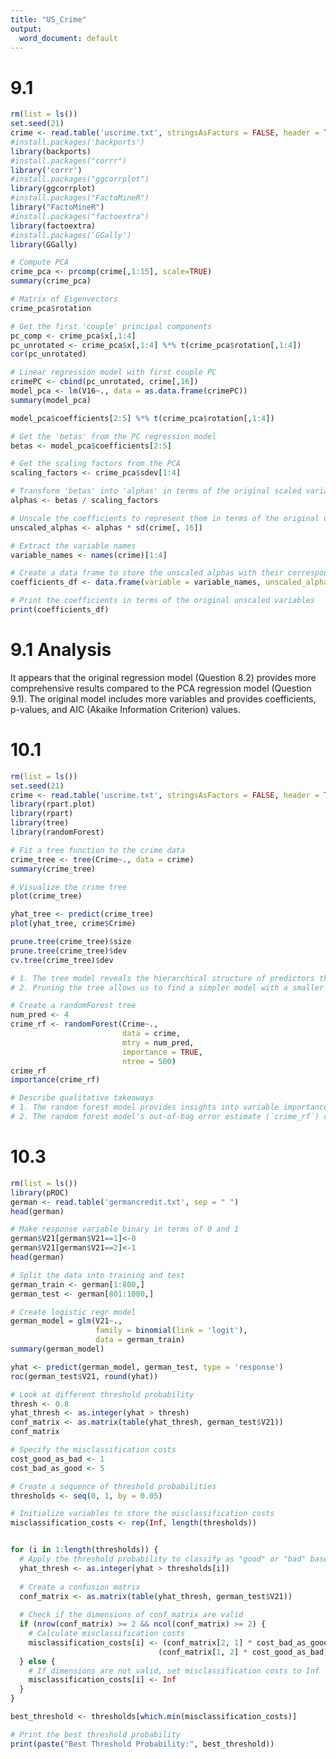 ---
title: "US_Crime"
output:
  word_document: default
---

# 9.1
```{r}
rm(list = ls())
set.seed(21)
crime <- read.table('uscrime.txt', stringsAsFactors = FALSE, header = TRUE)
#install.packages('backports')
library(backports)
#install.packages("corrr")
library('corrr')
#install.packages("ggcorrplot")
library(ggcorrplot)
#install.packages("FactoMineR")
library("FactoMineR")
#install.packages("factoextra")
library(factoextra)
#install.packages('GGally')
library(GGally)

# Compute PCA
crime_pca <- prcomp(crime[,1:15], scale=TRUE)
summary(crime_pca)

# Matrix of Eigenvectors
crime_pca$rotation

# Get the first 'couple' principal components
pc_comp <- crime_pca$x[,1:4]
pc_unrotated <- crime_pca$x[,1:4] %*% t(crime_pca$rotation[,1:4])
cor(pc_unrotated)

# Linear regression model with first couple PC
crimePC <- cbind(pc_unrotated, crime[,16])
model_pca <- lm(V16~., data = as.data.frame(crimePC))
summary(model_pca)

model_pca$coefficients[2:5] %*% t(crime_pca$rotation[,1:4])

# Get the 'betas' from the PC regression model
betas <- model_pca$coefficients[2:5]

# Get the scaling factors from the PCA
scaling_factors <- crime_pca$sdev[1:4]

# Transform 'betas' into 'alphas' in terms of the original scaled variables
alphas <- betas / scaling_factors

# Unscale the coefficients to represent them in terms of the original unscaled variables
unscaled_alphas <- alphas * sd(crime[, 16])

# Extract the variable names
variable_names <- names(crime)[1:4]

# Create a data frame to store the unscaled alphas with their corresponding variable names
coefficients_df <- data.frame(variable = variable_names, unscaled_alpha = unscaled_alphas)

# Print the coefficients in terms of the original unscaled variables
print(coefficients_df)
```
# 9.1 Analysis
It appears that the original regression model (Question 8.2) provides more comprehensive results compared to the PCA regression model (Question 9.1). The original model includes more variables and provides coefficients, p-values, and AIC (Akaike Information Criterion) values.

# 10.1
```{r}
rm(list = ls())
set.seed(21)
crime <- read.table('uscrime.txt', stringsAsFactors = FALSE, header = TRUE)
library(rpart.plot)
library(rpart)
library(tree)
library(randomForest)

# Fit a tree function to the crime data
crime_tree <- tree(Crime~., data = crime)
summary(crime_tree)

# Visualize the crime tree
plot(crime_tree)

yhat_tree <- predict(crime_tree)
plot(yhat_tree, crime$Crime)

prune.tree(crime_tree)$size
prune.tree(crime_tree)$dev
cv.tree(crime_tree)$dev

# 1. The tree model reveals the hierarchical structure of predictors that contribute to predicting crime rates. The top-level splits in the tree represent the most important variables for crime prediction.
# 2. Pruning the tree allows us to find a simpler model with a smaller number of splits while maintaining reasonable predictive performance. The optimal tree size and deviance can be examined to strike a balance between model complexity and performance.

# Create a randomForest tree
num_pred <- 4
crime_rf <- randomForest(Crime~., 
                         data = crime, 
                         mtry = num_pred,
                         importance = TRUE,
                         ntree = 500)
crime_rf
importance(crime_rf)

# Describe qualitative takeaways
# 1. The random forest model provides insights into variable importance, which helps identify the most influential predictors for crime rates.
# 2. The random forest model's out-of-bag error estimate (`crime_rf`) can be used to assess its overall predictive accuracy. Lower out-of-bag error suggests better model performance.
```
# 10.3
```{r}
rm(list = ls())
library(pROC)
german <- read.table('germancredit.txt', sep = " ")
head(german)

# Make response variable binary in terms of 0 and 1
german$V21[german$V21==1]<-0
german$V21[german$V21==2]<-1
head(german)

# Split the data into training and test
german_train <- german[1:800,]
german_test <- german[801:1000,]

# Create logistic regr model
german_model = glm(V21~.,
                   family = binomial(link = 'logit'),
                   data = german_train)
summary(german_model)

yhat <- predict(german_model, german_test, type = 'response')
roc(german_test$V21, round(yhat))

# Look at different threshold probability
thresh <- 0.8
yhat_thresh <- as.integer(yhat > thresh)
conf_matrix <- as.matrix(table(yhat_thresh, german_test$V21))
conf_matrix

# Specify the misclassification costs
cost_good_as_bad <- 1
cost_bad_as_good <- 5

# Create a sequence of threshold probabilities
thresholds <- seq(0, 1, by = 0.05)

# Initialize variables to store the misclassification costs
misclassification_costs <- rep(Inf, length(thresholds))


for (i in 1:length(thresholds)) {
  # Apply the threshold probability to classify as "good" or "bad" based on predicted probabilities
  yhat_thresh <- as.integer(yhat > thresholds[i])
  
  # Create a confusion matrix
  conf_matrix <- as.matrix(table(yhat_thresh, german_test$V21))
  
  # Check if the dimensions of conf_matrix are valid
  if (nrow(conf_matrix) >= 2 && ncol(conf_matrix) >= 2) {
    # Calculate misclassification costs
    misclassification_costs[i] <- (conf_matrix[2, 1] * cost_bad_as_good) +
                                 (conf_matrix[1, 2] * cost_good_as_bad)
  } else {
    # If dimensions are not valid, set misclassification costs to Inf
    misclassification_costs[i] <- Inf
  }
}

best_threshold <- thresholds[which.min(misclassification_costs)]

# Print the best threshold probability
print(paste("Best Threshold Probability:", best_threshold))
```

